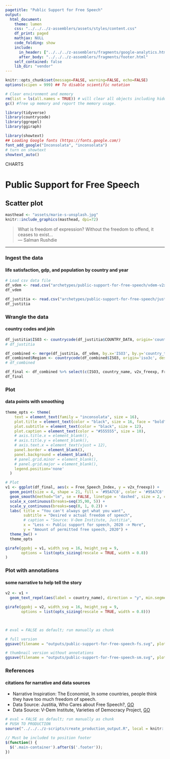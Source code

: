 ```yaml
---
pagetitle: "Public Support for Free Speech"
output:
  html_document:
    theme: lumen
    css: "../../../z-assemblers/assets/styles/content.css"
    df_print: paged
    mathjax: NULL
    code_folding: show
    include:
      in_header: ["../../../z-assemblers/fragments/google-analytics.html", "../../../z-assemblers/fragments/header.html"]
      after_body: "../../../z-assemblers/fragments/footer.html"
    self_contained: false
    lib_dir: "vendor"
---
```


```r

knitr::opts_chunk$set(message=FALSE, warning=FALSE, echo=FALSE)
options(scipen = 999) ## To disable scientific notation

# Clear environment and memory
rm(list = ls(all.names = TRUE)) # will clear all objects including hidden objects.
gc() #free up memory and report the memory usage.

library(tidyverse)
library(countrycode)
library(ggrepel)
library(ggiraph)

library(showtext)
## Loading Google fonts (https://fonts.google.com/)
font_add_google("Inconsolata", "inconsolata")
# turn on showtext
showtext_auto()

```

<div class="activity">
CHARTS  
</div>

# Public Support for Free Speech
## Scatter plot

```r

masthead <- "assets/marie-s-unsplash.jpg"
knitr::include_graphics(masthead, dpi=72)

```


> What is freedom of expression? Without the freedom to offend, it ceases to exist...\
--- Salman Rushdie\

***


### Ingest the data
#### life satisfaction, gdp, and population by country and year

```r

# Load csv data file
df_vdem <- read.csv("archetypes/public-support-for-free-speech/vdem-v2x_freexp.csv", header = TRUE, stringsAsFactors = FALSE)
df_vdem

df_justitia <- read.csv("archetypes/public-support-for-free-speech/justitia-free-speech-index.csv", header = TRUE, stringsAsFactors = FALSE)
df_justitia

```


### Wrangle the data
#### country codes and join


```r

df_justitia$ISO3 <- countrycode(df_justitia$COUNTRY_DATA, origin='country.name', destination='iso3c')
# df_justitia

df_combined <- merge(df_justitia, df_vdem, by.x='ISO3', by.y='country_text_id')
df_combined$Region <- countrycode(df_combined$ISO3, origin='iso3c', destination='un.region.name')
# df_combined

df_final <- df_combined %>% select(c(ISO3, country_name, v2x_freexp, Free_Speech_Index, Region))
df_final

```


### Plot
#### data points with smoothing


```r

theme_opts <- theme(
    text = element_text(family = "inconsolata", size = 16), 
    plot.title = element_text(color = "black", size = 16, face = "bold"),
    plot.subtitle = element_text(color = "black", size = 12),
    plot.caption = element_text(color = "#555555", size = 10),
    # axis.title.x = element_blank(),
    # axis.title.y = element_blank(),
    # axis.text.x = element_text(vjust = 12),
    panel.border = element_blank(),
    panel.background = element_blank(),
    # panel.grid.minor = element_blank(),
    # panel.grid.major = element_blank(),
    legend.position='none'
  )

# Plot
v1 <- ggplot(df_final, aes(x = Free_Speech_Index, y = v2x_freexp)) + 
  geom_point(size = 4, shape = 21, fill = '#95A7C8', color = '#95A7C8' ) +
  geom_smooth(method="lm", se = FALSE, linetype = 'dashed', size = 2, color = '#82A0C2') + # "lm", "glm", "gam", "loess" 
  scale_x_continuous(breaks=seq(35,90, 5)) +
  scale_y_continuous(breaks=seq(0, 1, 0.2)) +
  labs( title = "You can't always get what you want",
        subtitle = "Desired v actual freedom of speech",
        # caption = "Source: V-Dem Institute, Justitia",
        x = "Less <- Public support for speech, 2020 -> More",
        y = "Amount of permitted free speech, 2020") +
  theme_bw() +
  theme_opts

girafe(ggobj = v1, width_svg = 16, height_svg = 9,
       options = list(opts_sizing(rescale = TRUE, width = 0.8))
)

```


### Plot with annotations
#### some narrative to help tell the story


```r

v2 <- v1 +
  geom_text_repel(aes(label = country_name), direction = "y", min.segment.length = 0.0, nudge_y = 0.02, point.padding = 0.2, family = "inconsolata")

girafe(ggobj = v2, width_svg = 16, height_svg = 9,
       options = list(opts_sizing(rescale = TRUE, width = 0.8)))

  
```



```r

# eval = FALSE as default; run manually as chunk

# full version
ggsave(filename = "outputs/public-support-for-free-speech-fs.svg", plot = v1, width=1280/72, height=720/72)

# thumbnail version without annotations
ggsave(filename = "outputs/public-support-for-free-speech-sm.svg", plot = v1, width=4, height=2.25)

```


### References
#### citations for narrative and data sources

* Narrative Inspiration: The Economist, In some countries, people think they have too much freedom of speech.
* Data Source: Justitia, Who Cares about Free Speech?, [GO](http://justitia-int.org/en/report-who-cares-about-free-speech-findings-from-a-global-survey-of-free-speech/){target="_blank"}
* Data Source: V-Dem Institute, Varieties of Democracy Project, [GO](https://www.v-dem.net/en/data/data/v-dem-dataset-v111/){target="_blank"}


```r

# eval = FALSE as default; run manually as chunk
# PUSH TO PRODUCTION
source("../../../z-scripts/create_production_output.R", local = knitr::knit_global())

```



```js

// Must be included to position footer
$(function() {
  $('.main-container').after($('.footer'));
})

```


